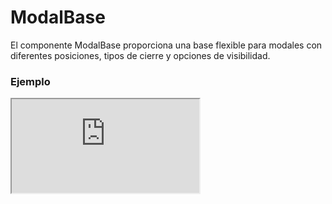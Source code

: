 # ModalBase

El componente ModalBase proporciona una base flexible para modales con diferentes posiciones, tipos de cierre y opciones de visibilidad.


### Ejemplo

<Iframe
  minHeightIframe="30dvh"
  src="https://fenextjs-component-storybook.vercel.app/iframe.html?args=&id=modal-modalbase--index&viewMode=story"
/>

### Importación

Para importar el componente ModalBase, se puede hacer desde fenextjs

```tsx copy
import { ModalBase } from "fenextjs";
```

### Parámetros

| Parámetro                      | Tipo                                                                                                                                          | Requerido | Default     | Descripcion                                                                                  |
| ------------------------------ | --------------------------------------------------------------------------------------------------------------------------------------------- | --------- | ----------- | -------------------------------------------------------------------------------------------- |
| active                         | boolean                                                                                                                                       | no        | false       | Indica si el modal está activo.                                                              |
| activeName                     | boolean \| null                                                                                                                               | no        | undefined   | Indica si el nombre específico del modal está activo.                                        |
| activeNameLast                 | boolean \| null                                                                                                                               | no        | undefined   | Indica si el último nombre activo del modal está activo.                                     |
| childrenUseActiveForShowHidden | boolean                                                                                                                                       | no        | false       | Determina si los elementos secundarios utilizan el estado activo para mostrarse u ocultarse. |
| disabledClose                  | boolean                                                                                                                                       | no        | false       | Indica si el cierre del modal está deshabilitado.                                            |
| useRender                      | boolean                                                                                                                                       | no        | false       | Determina si el modal utiliza renderización condicional.                                     |
| type                           | 'top' \| 'left' \| 'right' \| 'bottom' \| 'center' \| 'full' \| 'layout-grid' \| 'top-right' \| 'top-left' \| 'bottom-right' \| 'bottom-left' | no        | 'center'    | Define el tipo de modal o la posición en la que se muestra.                                  |
| typeClose                      | 'out' \| 'inset' \| 'none'                                                                                                                    | no        | 'out'       | Especifica el tipo de botón de cierre para el modal.                                         |
| onClose                        | function                                                                                                                                      | no        | undefined   | Función que se ejecuta al cerrar el modal.                                                   |
| name                           | string                                                                                                                                        | no        | undefined   | Nombre identificador del modal.                                                              |
| nameLocalStorage               | string                                                                                                                                        | no        | undefined   | Nombre clave en localStorage para el modal.                                                  |
| closeComponent                 | ReactNode                                                                                                                                     | no        | \<Close /\> | Componente personalizado de cierre para el modal.                                            |
| className                      | string                                                                                                                                        | no        | ''          | Clase CSS para personalizar el contenedor del modal.                                         |
| classNameBg                    | string                                                                                                                                        | no        | ''          | Clase CSS para personalizar el fondo del modal.                                              |
| classNameClose                 | string                                                                                                                                        | no        | ''          | Clase CSS para personalizar el icono de cierre del modal.                                    |
| classNameContent               | string                                                                                                                                        | no        | ''          | Clase CSS para personalizar el contenido del modal.                                          |

### Storybook

Para ver el storybook del componente lo puede hacer con este [link](https://fenextjs-component-storybook.vercel.app/?path=/story/modal-modalbase--index)

### Usos

- Modal básico

```tsx copy
<ModalBase active={true} />
```

- Modal con contenido personalizado

```tsx copy
<ModalBase active={true}>Contenido del modal</ModalBase>
```

- Modal con botón de cierre deshabilitado

```tsx copy
<ModalBase active={true} disabledClose={true} />
```

- Modal con posición superior derecha

```tsx copy
<ModalBase active={true} type="top-right" />
```
